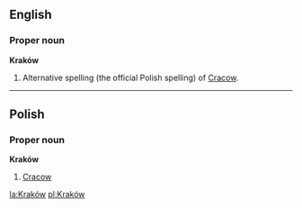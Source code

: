 ==English==
===Proper noun===
'''Kraków'''

#Alternative spelling (the official Polish spelling) of [[Cracow]].

----
==Polish==
===Proper noun===
'''Kraków'''

#[[Cracow]]

[[la:Kraków]]
[[pl:Kraków]]